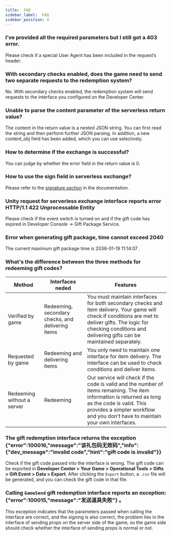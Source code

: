 ```yaml
---
title:  FAQ
sidebar_label:  FAQ
sidebar_position: 4
---
```


###  I’ve provided all the required parameters but I still got a 403 error.

Please check if a special User Agent has been included in the request’s header.

###  With secondary checks enabled, does the game need to send two separate requests to the redemption system?

No. With secondary checks enabled, the redemption system will send requests to the interface you configured on the Developer Center.

### Unable to parse the content parameter of the serverless return value?

The content in the return value is a nested JSON string. You can first read the string and then perform further JSON parsing. In addition, a new content_obj field has been added, which you can use selectively.

### How to determine if the exchange is successful?

You can judge by whether the error field in the return value is 0.

### How to use the sign field in serverless exchange?

Please refer to the [signature section](/sdk/tds-gift/guide/#signature) in the documentation.

### Unity request for serverless exchange interface reports error HTTP/1.1 422 Unprocessable Entity

Please check if the event switch is turned on and if the gift code has expired in Developer Console -> Gift Package Service.

### Error when generating gift package, time cannot exceed 2040

The current maximum gift package time is 2038-01-19 11:14:07 .

### What's the difference between the three methods for redeeming gift codes?

| Method  |   Interfaces neded    |     Features    |
| --------------- | ------------- |------------- |
| Verified by game        |   Redeeming, secondary checks, and delivering items    |   You must maintain interfaces for both secondary checks and item delivery. Your game will check if conditions are met to deliver gifts. The logic for checking conditions and delivering gifts can be maintained separately.        |
| Requested by game        |   Redeeming and delivering items                |   You only need to maintain one interface for item delivery. The interface can be used to check conditions and deliver items.       |
| Redeeming without a server      |   Redeeming                            |   Our service will check if the code is valid and the number of items remaining. The item information is returned as long as the code is valid. This provides a simpler workflow and you don't have to maintain your own interfaces.       |

### The gift redemption interface returns the exception {"error":100016,"message":"该礼包码无效码","info":{"dev_message":"invalid code","hint":"gift code is invalid"}}

Check if the gift code passed into the interface is wrong. The gift code can be exported in **Developer Center > Your Game > Operational Tools > Gifts > Gift Event > Data > Export**. After clicking the `Export` button, a `.csv` file will be generated, and you can check the gift code in that file.

### Calling `GameSend` gift redemption interface reports an exception: {"error":100015,"message":"发送道具失败"} 。

This exception indicates that the parameters passed when calling the interface are correct, and the signing is also correct, the problem lies in the interface of sending props on the server side of the game, so the game side should check whether the interface of sending props is normal or not.